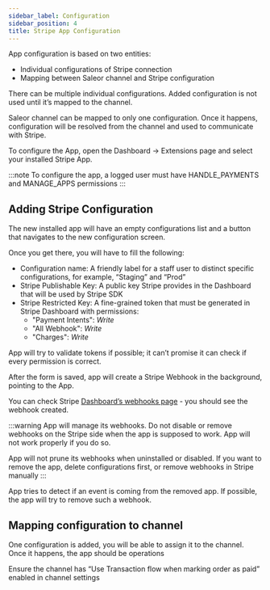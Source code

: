 ```yaml
---
sidebar_label: Configuration
sidebar_position: 4
title: Stripe App Configuration
---
```



App configuration is based on two entities:

- Individual configurations of Stripe connection
- Mapping between Saleor channel and Stripe configuration

There can be multiple individual configurations. Added configuration is not used until it’s mapped to the channel.

Saleor channel can be mapped to only one configuration. Once it happens, configuration will be resolved from the channel and used to communicate with Stripe.

To configure the App, open the Dashboard → Extensions page and select your installed Stripe App.

:::note
To configure the app, a logged user must have HANDLE_PAYMENTS and MANAGE_APPS permissions
:::

## Adding Stripe Configuration

The new installed app will have an empty configurations list and a button that navigates to the new configuration screen.

Once you get there, you will have to fill the following:

- Configuration name: A friendly label for a staff user to distinct specific configurations, for example, “Staging” and “Prod”
- Stripe Publishable Key: A public key Stripe provides in the Dashboard that will be used by Stripe SDK
- Stripe Restricted Key: A fine-grained token that must be generated in Stripe Dashboard with permissions:
    - "Payment Intents": *Write*
    - "All Webhook": *Write*
    - "Charges": *Write*

App will try to validate tokens if possible; it can’t promise it can check if every permission is correct.

After the form is saved, app will create a Stripe Webhook in the background, pointing to the App.

You can check Stripe [Dashboard’s webhooks page](https://dashboard.stripe.com/workbench/webhooks) - you should see the webhook created.

:::warning
App will manage its webhooks. Do not disable or remove webhooks on the Stripe side when the app is supposed to work.
App will not work properly if you do so.

App will not prune its webhooks when uninstalled or disabled. If you want to remove the app, delete configurations first, or remove webhooks in Stripe manually
:::

App tries to detect if an event is coming from the removed app. If possible, the app will try to remove such a webhook.

## Mapping configuration to channel

One configuration is added, you will be able to assign it to the channel. Once it happens, the app should be operations

Ensure the channel has “Use Transaction flow when marking order as paid” enabled in channel settings